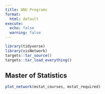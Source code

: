 ```yaml
---
title: ANU Programs
format: 
  html: default
execute:
  echo: false
  warning: false
---
```


```r
library(tidyverse)
library(visNetwork)
targets::tar_source()
targets::tar_load_everything()
```

## Master of Statistics

```r
plot_network(mstat_courses, mstat_required) 
```

